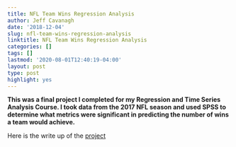 ```yaml
---
title: NFL Team Wins Regression Analysis
author: Jeff Cavanagh
date: '2018-12-04'
slug: nfl-team-wins-regression-analysis
linktitle: NFL Team Wins Regression Analysis
categories: []
tags: []
lastmod: '2020-08-01T12:40:19-04:00'
layout: post
type: post
highlight: yes
---
```


**This was a final project I completed for my Regression and Time Series Analysis Course. I took data from the 2017 NFL season and used SPSS to determine what metrics were significant in predicting the number of wins a team would achieve.**

Here is the write up of the  [project](/projects/NFL_regression.pdf){target="blank"}

